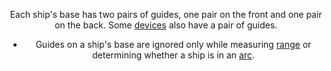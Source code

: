 <Header title="guides" />

Each ship's base has two pairs of guides, one pair on the front and one pair on
the back. Some [devices](/article/Device) also have a pair of guides.

- Guides on a ship's base are ignored only while measuring [range](/article/Range) or
  determining whether a ship is in an [arc](/article/Arc).

